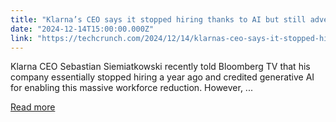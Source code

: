 ```yaml
---
title: "Klarna’s CEO says it stopped hiring thanks to AI but still advertises many open positions"
date: "2024-12-14T15:00:00.000Z"
link: "https://techcrunch.com/2024/12/14/klarnas-ceo-says-it-stopped-hiring-thanks-to-ai-but-still-advertises-many-open-positions/"
---
```


Klarna CEO Sebastian Siemiatkowski recently told Bloomberg TV that his company essentially stopped hiring a year ago and credited generative AI for enabling this massive workforce reduction. However, ...

[Read more](https://techcrunch.com/2024/12/14/klarnas-ceo-says-it-stopped-hiring-thanks-to-ai-but-still-advertises-many-open-positions/)
